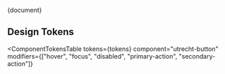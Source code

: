 
<Meta title="CSS Component/Button/README" />

<Description>{document}</Description>

## Design Tokens

<ComponentTokensTable
  tokens={tokens}
  component="utrecht-button"
  modifiers={["hover", "focus", "disabled", "primary-action", "secondary-action"]}
></ComponentTokensTable>
